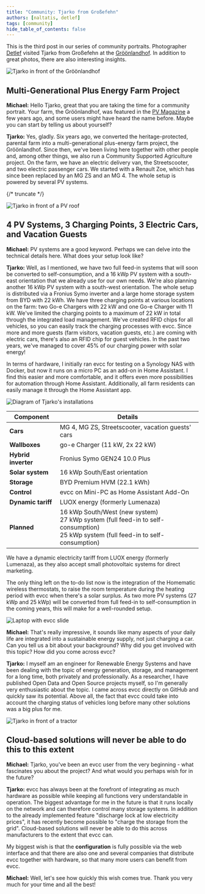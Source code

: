 ```yaml
---
title: "Community: Tjarko from Großefehn"
authors: [naltatis, detlef]
tags: [community]
hide_table_of_contents: false
---
```


This is the third post in our series of community portraits.
Photographer [Detlef](https://hee.se) visited Tjarko from Großefehn at the [Gröönlandhof](https://www.groeoenlandhof.de).
In addition to great photos, there are also interesting insights.

![Tjarko in front of the Gröönlandhof](./tjarko-vor-dem-hof.webp)

## Multi-Generational Plus Energy Farm Project

**Michael:** Hello Tjarko, great that you are taking the time for a community portrait.
Your farm, the Gröönlandhof, was featured in the [PV Magazine](https://www.pv-magazine.de/2021/01/15/selbst-ist-der-groeoenlandhof-wallbox-ladesteuerung-selbst-gebaut/) a few years ago, and some users might have heard the name before.
Maybe you can start by telling us about yourself?

**Tjarko:** Yes, gladly.
Six years ago, we converted the heritage-protected, parental farm into a multi-generational plus-energy farm project, the Gröönlandhof.
Since then, we've been living here together with other people and, among other things, we also run a Community Supported Agriculture project.
On the farm, we have an electric delivery van, the Streetscooter, and two electric passenger cars.
We started with a Renault Zoe, which has since been replaced by an MG ZS and an MG 4.
The whole setup is powered by several PV systems.

{/* truncate */}

![Tjarko in front of a PV roof](./tjarko-und-pv-anlage.webp)

## 4 PV Systems, 3 Charging Points, 3 Electric Cars, and Vacation Guests

**Michael:** PV systems are a good keyword.
Perhaps we can delve into the technical details here.
What does your setup look like?

**Tjarko:** Well, as I mentioned, we have two full feed-in systems that will soon be converted to self-consumption, and a 16 kWp PV system with a south-east orientation that we already use for our own needs.
We're also planning another 16 kWp PV system with a south-west orientation.
The whole setup is distributed via a Fronius Symo inverter and a large home storage system from BYD with 22 kWh.
We have three charging points at various locations on the farm: two Go-e Chargers with 22 kW and one Go-e Charger with 11 kW.
We've limited the charging points to a maximum of 22 kW in total through the integrated load management.
We've created RFID chips for all vehicles, so you can easily track the charging processes with evcc.
Since more and more guests (farm visitors, vacation guests, etc.) are coming with electric cars, there's also an RFID chip for guest vehicles.
In the past two years, we've managed to cover 45% of our charging power with solar energy!

In terms of hardware, I initially ran evcc for testing on a Synology NAS with Docker, but now it runs on a micro PC as an add-on in Home Assistant.
I find this easier and more comfortable, and it offers even more possibilities for automation through Home Assistant.
Additionally, all farm residents can easily manage it through the Home Assistant app.

![Diagram of Tjarko's installations](./tjarko-diagram.svg)

| Component                 | Details                                                                 |
|---------------------------|-------------------------------------------------------------------------|
| **Cars**                  | MG 4, MG ZS, Streetscooter, vacation guests' cars                       |
| **Wallboxes**             | go-e Charger (11 kW, 2x 22 kW)                                          |
| **Hybrid inverter**       | Fronius Symo GEN24 10.0 Plus                                            |
| **Solar system**          | 16 kWp South/East orientation                                           |
| **Storage**               | BYD Premium HVM (22.1 kWh)                                              |
| **Control**               | evcc on Mini-PC as Home Assistant Add-On                                |
| **Dynamic tariff**        | LUOX energy (formerly Lumenaza)                                        |
| **Planned**               | 16 kWp South/West (new system)<br/>27 kWp system (full feed-in to self-consumption)<br/>25 kWp system (full feed-in to self-consumption) |

We have a dynamic electricity tariff from LUOX energy (formerly Lumenaza), as they also accept small photovoltaic systems for direct marketing.

The only thing left on the to-do list now is the integration of the Homematic wireless thermostats, to raise the room temperature during the heating period with evcc when there's a solar surplus.
As two more PV systems (27 kWp and 25 kWp) will be converted from full feed-in to self-consumption in the coming years, this will make for a well-rounded setup.

![Laptop with evcc slide](./tjarko-laptop.webp)

**Michael:** That's really impressive, it sounds like many aspects of your daily life are integrated into a sustainable energy supply, not just charging a car.
Can you tell us a bit about your background? Why did you get involved with this topic? How did you come across evcc?

**Tjarko:** I myself am an engineer for Renewable Energy Systems and have been dealing with the topic of energy generation, storage, and management for a long time, both privately and professionally.
As a researcher, I have published Open Data and Open Source projects myself, so I'm generally very enthusiastic about the topic.
I came across evcc directly on GitHub and quickly saw its potential.
Above all, the fact that evcc could take into account the charging status of vehicles long before many other solutions was a big plus for me.

![Tjarko in front of a tractor](./tjarko-vor-traktor.webp)

## Cloud-based solutions will never be able to do this to this extent

**Michael:** Tjarko, you've been an evcc user from the very beginning - what fascinates you about the project? And what would you perhaps wish for in the future?

**Tjarko:** evcc has always been at the forefront of integrating as much hardware as possible while keeping all functions very understandable in operation.
The biggest advantage for me in the future is that it runs locally on the network and can therefore control many storage systems.
In addition to the already implemented feature "discharge lock at low electricity prices", it has recently become possible to "charge the storage from the grid".
Cloud-based solutions will never be able to do this across manufacturers to the extent that evcc can.

My biggest wish is that the **configuration** is fully possible via the web interface and that there are also one and several companies that distribute evcc together with hardware, so that many more users can benefit from evcc.

**Michael:** Well, let's see how quickly this wish comes true.
Thank you very much for your time and all the best!
